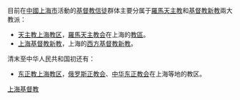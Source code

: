 目前在[[中國|中國]][[上海市|上海市]]活動的[[基督教|基督教]][[基督徒|信徒]]群体主要分属于[[羅馬天主教|羅馬天主教]]和[[基督教新教|基督教新教]]兩大教派：
* [[天主教上海教区|天主教上海教区]]，[[羅馬天主教会|羅馬天主教会]]在上海的[[教區|教區]]。
* [[上海基督教新教|上海基督教新教]]，上海的[[西方基督教|西方基督教]][[新教|新教]]。

清末至中华人民共和国初还有：
* [[东正教上海教区|东正教上海教区]]，[[俄罗斯正教会|俄罗斯正教会]]、[[中华东正教会|中华东正教会]]在上海等地的教区。

{{Disambiguation|Cat=五字中国相关消歧义}}
[[Category:上海基督教|]]